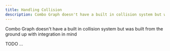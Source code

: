 ```yaml
---
title: Handling Collision
description: Combo Graph doesn't have a built in collision system but was built from the ground up with integration in mind
---
```


Combo Graph doesn't have a built in collision system but was built from the ground up with integration in mind

TODO ...